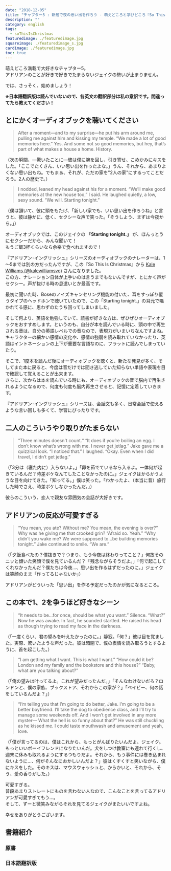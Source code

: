 ```yaml
---
date: "2018-12-05"
title: "チャプター5 : 新居で夜の思い出を作ろう - 萌えどころと学びどころ『So This is Christmas/アドリアン･イングリッシュ(6)』"
description: ""
category: english
tags:
  - soThisIsChristmas
featuredimage: ./featuredimage.jpg
squareimage: ./featuredimage_s.jpg
cardimage: ./featuredimage.jpg
toc: true
---
```



萌えどころ満載で大好きなチャプター5。  
アドリアンのことが好きで好きでたまらないジェイクの勢いが止まりません。

では、さっそく、始めましょう！

<SoThisIsChristmasIndex />

**※日本語翻訳版は読んでいないので、各英文の翻訳部分は私の意訳です。間違ってたら教えてください！**

## とにかくオーディオブックを聴いてください

<Blockquote srcName="So This is Christmas (The Adrien English Mysteries #6)" srcURL="https://amzn.to/2OzE8fN" book>
After a moment—and to my surprise—he put his arm around me, pulling me against him and kissing my temple. “We made a lot of good memories here.” Yes. And some not so good memories, but hey, that’s part of what makes a house a home. History.
</Blockquote>

<p className="translation">（次の瞬間、―驚いたことに―彼は僕に腕を回し、引き寄せ、こめかみにキスをした。「ここでたくさん、いい思い出を作ったよな。」うん、それから、あまりよくない思い出もね。でもまぁ、それが、ただの家を"2人の家"にするってことだろう。2人の歴史で。）</p>

<Blockquote srcName="So This is Christmas (The Adrien English Mysteries #6)" srcURL="https://amzn.to/2OzE8fN" book>
I nodded, leaned my head against his for a moment. “We’ll make good memories at the new house too,” I said. He laughed quietly, a low, sexy sound. “We will. Starting tonight.”
</Blockquote>

<p className="translation">（僕は頷いて、彼に頭をもたげ、「新しい家でも、いい思い出を作ろうね」と言うと、彼は静かに、低く、セクシーな声で笑った。「そうしよう、まずは今夜から。」）</p>

オーディオブックでは、このジェイクの **「Starting tonight.」** が、ほんっとうにセクシーだから、みんな聞いて！  
もうご飯3杯くらいなら余裕で食べれますので！

<Amazon
  asin="B07DP5VDT6"
  title="So This is Christmas (The Adrien English Mysteries #6)"
  linkId="695deb8fb82d81c7fb0f584f433d9fb2"
  author="Josh Lanyon"
/>

『アドリアン･イングリッシュ』シリーズのオーディオブックのナレーターは、1～5までは別の方だったんですが、この『So This Is Christmas』から [Kale Williams (@kalewilliamsvo)](https://twitter.com/kalewilliamsvo) さんになりました。  
この方、ナレーション自体が上手いのは言うまでもないんですが、とにかく声がセクシー。声が抜ける時の息遣いとか最高です。

最初に聞いた時、Boseのノイズキャンセリング機能の付いた、耳をすっぽり覆うタイプのヘッドホンで聴いていたので、この「Starting tonight.」の耳元で囁かれてる感に、思わずのたうち回ってしまいました。

そして何より、英語を勉強していて、読書が好きな方は、ぜひぜひオーディオブックをおすすめします。というのも、自分が本を読んでいる時に、頭の中で再生される音は、自分の英語レベルでの音なので、表現力がいまいちなんですよね。  
キャラクターの細かい感情の変化や、感情の強弱を読み取れていなかったり、英語はイントネーションの上下が重要な言語なのに、フラットに読んでしまっていたり。

そこで、1度本を読んだ後にオーディオブックを聴くと、新たな発見が多く、そしてまた本に戻ると、今度は音だけでは聞き逃していた知らない単語や表現を目で確認して覚えることが出来ます。  
さらに、次からは本を読んでいる時にも、オーディオブックの音で脳内で再生されるようになるので、何度も何度も脳内再生させると、記憶に定着していきます。

『アドリアン･イングリッシュ』シリーズは、会話文も多く、日常会話で使えるような言い回しも多くて、学習にぴったりです。

## 二人のこういうやり取りがたまらない

<Blockquote srcName="So This is Christmas (The Adrien English Mysteries #6)" srcURL="https://amzn.to/2OzE8fN" book>
“Three minutes doesn't count.“ “It does if you’re boiling an egg. I don’t know what’s wrong with me. I never get jetlag.” Jake gave me a quizzical look. “I noticed that.” I laughed. “Okay. Even when I did travel, I didn’t get jetlag.”
</Blockquote>

<p className="translation">（「3分は（寝た内に）入らないよ。」「卵を茹でているなら入るよ。一体何が起きているんだ？時差ボケなんてしたことなかったのに。」ジェイクはからかうような目を向けてきた。「知ってる。」僕は笑った。「わかったよ、（本当に昔）旅行した時でさえ、時差ボケしなかったんだ。」）</p>

<Vocabulary en="quizzical" ja="からかうような、訝しげな" />

彼らのこういう、恋人で親友な雰囲気の会話が大好きです。

## アドリアンの反応が可愛すぎる

<Blockquote srcName="So This is Christmas (The Adrien English Mysteries #6)" srcURL="https://amzn.to/2OzE8fN" book>
 “You mean, you ate? Without me? You mean, the evening is over?” Why was he giving me that crooked grin? “Afraid so. Yeah.” “Why didn’t you wake me? We were supposed to…be building memories tonight.” Jake continued to smile. “We are.”
</Blockquote>

<p className="translation">（「夕飯食べたの？僕抜きで？つまり、もう今夜は終わりってこと？」何故そのニッと傾いた笑顔で僕を見ているんだ？「残念ながらそうだよ。」「何で起こしてくれなかったんだ？僕たちは今夜…、思い出を作るはずだったのに。」ジェイクは笑顔のまま「作ってるじゃないか」）</p>

アドリアンがどういった「思い出」を作る予定だったのかが気になるところ。

## この本で1、2を争うほど好きなシーン

<Blockquote srcName="So This is Christmas (The Adrien English Mysteries #6)" srcURL="https://amzn.to/2OzE8fN" book>
“It needs to be…for once, should be what you want.” Silence. “What?” Now he was awake. In fact, he sounded startled. He raised his head as though trying to read my face in the darkness.
</Blockquote>

<p className="translation">（「一度くらい、君の望みを叶えたかったのに。」静寂。「何？」彼は目を覚ました。実際、驚いたような声だった。彼は暗闇で、僕の表情を読み取ろうとするように、首を起こした。）</p>

<Vocabulary en="startle" ja="びっくりさせる、ハッとさせる" />

<Blockquote srcName="So This is Christmas (The Adrien English Mysteries #6)" srcURL="https://amzn.to/2OzE8fN" book>
“I am getting what I want. This is what I want.” “How could it be? London and my family and the bookstore and this house?” “Baby, what are you talking about?”
</Blockquote>

<p className="translation">（「俺の望みは叶ってるよ。これが望みだったんだ。」「そんなわけないだろ？ロンドンと、僕の家族、ブックストア、それからこの家が？」「ベイビー、何の話をしているんだよ？」）</p>

<Blockquote srcName="So This is Christmas (The Adrien English Mysteries #6)" srcURL="https://amzn.to/2OzE8fN" book>
“I’m telling you that I’m going to do better, Jake. I’m going to be a better boyfriend. I’ll take the dog to obedience class, and I’ll try to manage some weekends off. And I won’t get involved in any more myster— What the hell is so funny about that?” He was still chuckling as he kissed me. I could taste mouthwash and amusement and yeah, love.
</Blockquote>

<p className="translation">（「僕が言ってるのは、僕はこれから、もっとがんばりたいんだよ、ジェイク。もっといいボーイフレンドになりたいんだ。犬をしつけ教室にも連れて行くし、週末に休みも取れるようにするつもりだよ。それから、もう事件には巻き込まれないように…、何がそんなにおかしいんだよ？」彼はくすくすと笑いながら、僕にキスをした。そのキスは、マウスウォッシュと、からかいと、それから、そう、愛の香りがした。）</p>

<Vocabulary en="obedience class" ja="しつけ教室" />

可愛すぎる。  
普段あまりストレートにものを言わない人なので、こんなことを言ってるアドリアンが可愛すぎてもう…。  
そして、ずーと微笑みながらそれを見てるジェイクがまたいいですよね。

幸せをありがとうございます。

## 書籍紹介

### 原書

<Amazon
  asin="B01N9AERR2"
  title="So This is Christmas (The Adrien English Mysteries #6)"
  linkId="7da7f3a0fdcb9c4569abe4fdc90d6f9e"
  author="Josh Lanyon"
/>

### 日本語翻訳版

<Amazon
  asin="B077ZGFZ7S"
  title="So This is Christmas (アドリアン･イングリッシュ #6)"
  linkId="5037e032af9be9f42823c82d674e6462"
  author="ジョシュ･ラニヨン"
/>

<SoThisIsChristmasIndex open />
